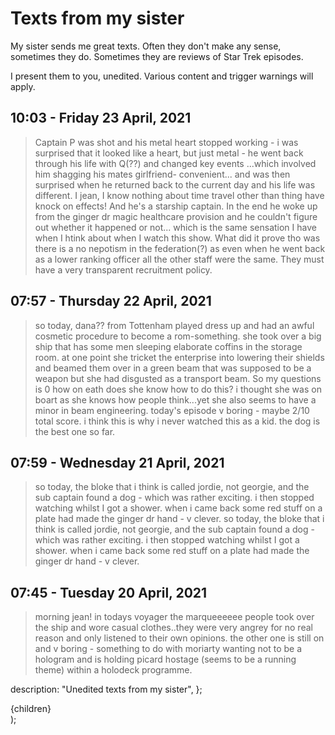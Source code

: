 

# Texts from my sister

My sister sends me great texts. Often they don't make any sense, sometimes they do. Sometimes they are reviews of Star Trek episodes.

I present them to you, unedited. Various content and trigger warnings will apply.

## 10:03 - Friday 23 April, 2021

> Captain P was shot and his metal heart stopped working - i was surprised that it looked like a heart, but just metal - he went back through his life with Q(??) and changed key events ...which involved him shagging his mates girlfriend- convenient... and was then surprised when he returned back to the current day and his life was different. I jean, I know nothing about time travel other than thing have knock on effects! And he's a starship captain. In the end he woke up from the ginger dr magic healthcare provision and he couldn't figure out whether it happened or not... which is the same sensation I have when I htink about when I watch this show. What did it prove tho was there is a no nepotism in the federation(?) as even when he went back as a lower ranking officer all the other staff were the same. They must have a very transparent recruitment policy.

## 07:57 - Thursday 22 April, 2021

> so today, dana?? from Tottenham played dress up and had an awful cosmetic procedure to become a rom-something. she took over a big ship that has some men sleeping elaborate coffins in the storage room. at one point she tricket the enterprise into lowering their shields and beamed them over in a green beam that was supposed to be a weapon but she had disgusted as a transport beam. So my questions is 0 how on eath does she know how to do this? i thought she was on boart as she knows how people think...yet she also seems to have a minor in beam engineering. today's episode v boring - maybe 2/10 total score. i think this is why i never watched this as a kid. the dog is the best one so far.

## 07:59 - Wednesday 21 April, 2021

> so today, the bloke that i think is called jordie, not georgie, and the sub captain found a dog - which was rather exciting. i then stopped watching whilst I got a shower. when i came back some red stuff on a plate had made the ginger dr hand - v clever.
> so today, the bloke that i think is called jordie, not georgie, and the sub captain found a dog - which was rather exciting. i then stopped watching whilst I got a shower. when i came back some red stuff on a plate had made the ginger dr hand - v clever.

## 07:45 - Tuesday 20 April, 2021

> morning jean! in todays voyager the marqueeeeee people took over the ship and wore casual clothes..they were very angrey for no real reason and only listened to their own opinions. the other one is still on and v boring - something to do with moriarty wanting not to be a hologram and is holding picard hostage (seems to be a running theme) within a holodeck programme.

  description: "Unedited texts from my sister",
};

  <Layout>
    <Head pageTitle="Unedited texts from my sister" meta={meta} />
    <main id="main-content">{children}</main>
  </Layout>
);
